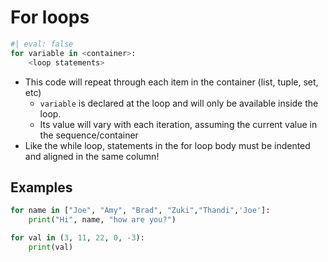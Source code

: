# For loops {.smaller data-stack-name="for"}

```python
#| eval: false
for variable in <container>:
    <loop statements>
```

-   This code will repeat through each item in the container (list,
    tuple, set, etc)
    -   `variable` is declared at the loop and will only be available
        inside the loop.
    -   Its value will vary with each iteration, assuming the current
        value in the sequence/container
-   Like the while loop, statements in the for loop body must be
    indented and aligned in the same column!

## Examples

```python
for name in ["Joe", "Amy", "Brad", "Zuki","Thandi",'Joe']:
    print("Hi", name, "how are you?")
```

```python
for val in (3, 11, 22, 0, -3):
    print(val)
```

